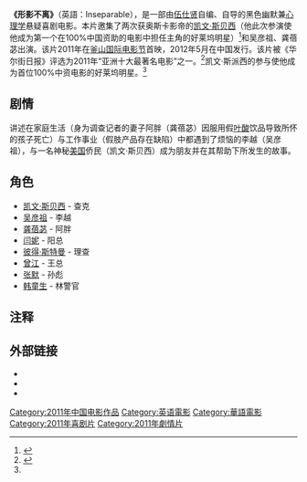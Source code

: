 {{Infobox film
| name           = 形影不离
| original_name  = Inseparable
| image	         =  
| caption        = 英文海报
| director       = [[伍仕贤|伍仕贤]]
| producer       = 伍仕贤<br /> [[David_U._Lee|David U. Lee]]
| writer         = 伍仕贤
| starring       = [[凯文·斯贝西|凯文·斯贝西]]<br />[[吴彦祖|吴彦祖]]<br />[[龚蓓苾|龚蓓苾]]<br />[[闫妮|闫妮]]<br />[[Peter_Stormare|Peter Stormare]]<br />[[曾江|曾江]]
| music          = [[王宗贤_(作曲家)|王宗贤]]<br/>埃里克·李·哈珀
| cinematography = [[Thierry_Arbogast|Thierry Arbogast]]
| studio         = [[华强方特影业|华强方特影业]]<br />[[彩色舞公司|彩色舞公司]]<br />[[迅雷公司|迅雷公司]]
| distributor    = [[华强方特影业|华强方特影业]]
| released       = {{Film date|2011|10|08|釜山电影节|2012|05|04|中国大陸}} 
| country        = 中国
| language       = 英语<br />普通话
}}

'''《形影不离》'''（英語：Inseparable），是一部由[[伍仕贤|伍仕贤]]自编、自导的黑色幽默兼[[心理学|心理学]]悬疑喜剧电影。本片邀集了两次获奥斯卡影帝的[[凯文·斯贝西|凯文·斯贝西]]（他此次参演使他成为第一个在100%中国资助的电影中担任主角的好莱坞明星）<ref name="variety_2010-01-12">{{cite magazine|url=https://www.variety.com/article/VR1118013699.html| title=Kevin Spacey in Chinese Film| magazine= [[Variety_(magazine)|Variety]]| first=Tatiana|last=Siegel|date=January 12, 2010|access-date=January 3, 2010|archive-url=https://archive.today/KOZB0|archive-date=February 5, 2013}}</ref>和吴彦祖、龚蓓苾出演。该片2011年在[[釜山国际电影节|釜山国际电影节]]首映，2012年5月在中国发行。该片被《华尔街日报》评选为2011年“亚洲十大最著名电影”之一。<ref>{{Cite news|last=Napolitano|first=Dean|date=December 29, 2011|title=The Year in Asian Film|language=en-US|work=[[Wall_Street_Journal|Wall Street Journal]]|url=https://www.wsj.com/articles/BL-SJB-8374 |url-access=subscription |access-date=February 26, 2021|issn=0099-9660}}</ref>凯文·斯派西的参与使他成为首位100%中资电影的好莱坞明星。<ref name="variety_2010-01-12" />

== 剧情 ==
讲述在家庭生活（身为调查记者的妻子阿胖（龚蓓苾）因服用假[[叶酸|叶酸]]饮品导致所怀的孩子死亡）与工作事业（假肢产品存在缺陷）中都遇到了烦恼的李越（吴彦祖），与一名神秘[[美国|美国]]侨民（凯文·斯贝西）成为朋友并在其帮助下所发生的故事。

== 角色 ==
*[[凯文·斯贝西|凯文·斯贝西]] - 查克
*[[吴彦祖|吴彦祖]] - 李越
*[[龚蓓苾|龚蓓苾]] - 阿胖
*[[闫妮|闫妮]] - 阳总
*[[彼得·斯特曼|彼得·斯特曼]] - 理查
*[[曾江|曾江]] - 王总
*[[张默_(演员)|张默]] - 孙彪
*[[韩童生|韩童生]] - 林警官

== 注释 ==
{{reflist}}

== 外部链接 ==
* {{Official website|1=http://www.colordance.com/movies/inseparable?locale=en}}
* {{IMDb title|1032763|形影不离}}
* {{Rotten Tomatoes|inseparable}}

{{DEFAULTSORT:XING}}
[[Category:2011年中国电影作品|Category:2011年中国电影作品]]
[[Category:英语電影|Category:英语電影]]
[[Category:華語電影|Category:華語電影]]
[[Category:2011年喜剧片|Category:2011年喜剧片]]
[[Category:2011年劇情片|Category:2011年劇情片]]